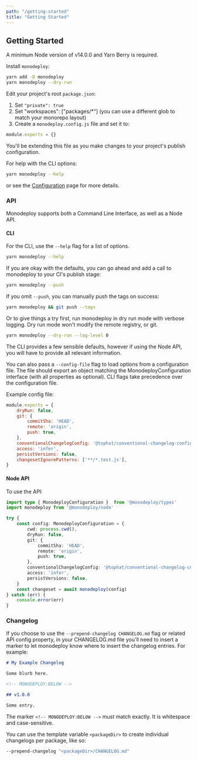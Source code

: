 ```yaml
---
path: "/getting-started"
title: "Getting Started"
---
```


## Getting Started

A minimum Node version of v14.0.0 and Yarn Berry is required.

Install `monodeploy`:

```bash
yarn add -D monodeploy
yarn monodeploy --dry-run
```

Edit your project's root `package.json`:

1. Set `"private": true`
2. Set "workspaces": ["packages/*"] (you can use a different glob to match your monorepo layout)
3. Create a `monodeploy.config.js` file and set it to:

  ```js
  module.exports = {}
  ```

  You'll be extending this file as you make changes to your project's publish configuration.

For help with the CLI options:

```bash
yarn monodeploy --help
```

or see the [Configuration](../configuration) page for more details.

### API

Monodeploy supports both a Command Line Interface, as well as a Node API.

#### CLI

For the CLI, use the `--help` flag for a list of options.

```bash
yarn monodeploy --help
```

If you are okay with the defaults, you can go ahead and add a call to monodeploy to your CI's publish stage:

```bash
yarn monodeploy --push
```

If you omit `--push`, you can manually push the tags on success:

```bash
yarn monodeploy && git push --tags
```

Or to give things a try first, run monodeploy in dry run mode with verbose logging. Dry run mode won't modify the remote registry, or git.

```bash
yarn monodeploy --dry-run --log-level 0
```

The CLI provides a few sensible defaults, however if using the Node API, you will have to provide all relevant information.

You can also pass a `--config-file` flag to load options from a configuration file. The file should export an object matching the MonodeployConfiguration interface (with all properties as optional). CLI flags take precedence over the configuration file.

Example config file:

```js
module.exports = {
    dryRun: false,
    git: {
        commitSha: 'HEAD',
        remote: 'origin',
        push: true,
    },
    conventionalChangelogConfig: '@tophat/conventional-changelog-config',
    access: 'infer',
    persistVersions: false,
    changesetIgnorePatterns: ['**/*.test.js'],
}
```

#### Node API

To use the API:

```ts
import type { MonodeployConfiguration }  from '@monodeploy/types'
import monodeploy from '@monodeploy/node'

try {
    const config: MonodeployConfiguration = {
        cwd: process.cwd(),
        dryRun: false,
        git: {
            commitSha: 'HEAD',
            remote: 'origin',
            push: true,
        },
        conventionalChangelogConfig: '@tophat/conventional-changelog-config',
        access: 'infer',
        persistVersions: false,
    }
    const changeset = await monodeploy(config)
} catch (err) {
    console.error(err)
}
```

### Changelog


If you choose to use the `--prepend-changelog CHANGELOG.md` flag or related API config property, in your CHANGELOG.md file you'll need to insert a marker to let monodeploy know where to insert the changelog entries. For example:

```md
# My Example Changelog

Some blurb here.

<!-- MONODEPLOY:BELOW -->

## v1.0.0

Some entry.
```

The marker `<!-- MONODEPLOY:BELOW -->` must match exactly. It is whitespace and case-sensitive.

You can use the template variable `<packageDir>` to create individual changelogs per package, like so:

```bash
--prepend-changelog "<packageDir>/CHANGELOG.md"
```

